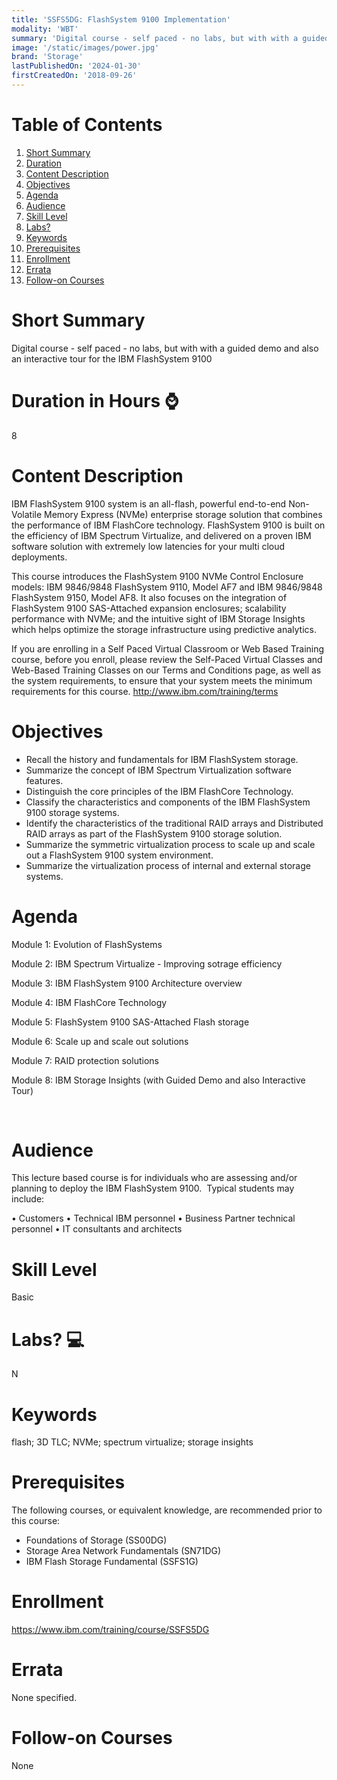 ```yaml
---
title: 'SSFS5DG: FlashSystem 9100 Implementation'
modality: 'WBT'
summary: 'Digital course - self paced - no labs, but with with a guided demo and also an interactive tour for the IBM FlashSystem 9100'
image: '/static/images/power.jpg'
brand: 'Storage'
lastPublishedOn: '2024-01-30'
firstCreatedOn: '2018-09-26'
---
```

# Table of Contents
1.  [Short Summary](#short-summary)
2.  [Duration](#duration-in-hours-)
3.  [Content Description](#content-description)
4.  [Objectives](#objectives)
5.  [Agenda](#agenda)
6.  [Audience](#audience)
7.  [Skill Level](#skill-level)
8.  [Labs?](#labs-)
9.  [Keywords](#keywords)
10. [Prerequisites](#prerequisites)
11. [Enrollment](#enrollment)
12. [Errata](#errata)
13. [Follow-on Courses](#follow-on-courses)

# Short Summary
Digital course - self paced - no labs, but with with a guided demo and also an interactive tour for the IBM FlashSystem 9100

# Duration in Hours ⌚
8

# Content Description
IBM FlashSystem 9100 system is an all-flash, powerful end-to-end Non-Volatile Memory Express (NVMe) enterprise storage solution that combines the performance of IBM FlashCore technology.
FlashSystem 9100 is built on the efficiency of IBM Spectrum Virtualize, and delivered on a proven IBM software solution with extremely low latencies for your multi cloud deployments.


This course introduces the FlashSystem 9100 NVMe Control Enclosure models: IBM 9846/9848 FlashSystem 9110, Model AF7 and IBM 9846/9848 FlashSystem 9150, Model AF8.
It also focuses on the integration of FlashSystem 9100 SAS-Attached expansion enclosures; scalability performance with NVMe; and the intuitive sight of IBM Storage Insights which helps optimize the storage infrastructure using predictive analytics.


If you are enrolling in a Self Paced Virtual Classroom or Web Based Training course, before you enroll, please review the Self-Paced Virtual Classes and Web-Based Training Classes on our Terms and Conditions page, as well as the system requirements, to ensure that your system meets the minimum requirements for this course. http://www.ibm.com/training/terms



# Objectives
* Recall the history and fundamentals for IBM FlashSystem storage.
* Summarize the concept of IBM Spectrum Virtualization software features.
* Distinguish the core principles of the IBM FlashCore Technology.
* Classify the characteristics and components of the IBM FlashSystem 9100 storage systems.
* Identify the characteristics of the traditional RAID arrays and Distributed RAID arrays as part of the FlashSystem 9100 storage solution.
* Summarize the symmetric virtualization process to scale up and scale out a FlashSystem 9100 system environment.
* Summarize the virtualization process of internal and external storage systems.


# Agenda
Module 1: Evolution of FlashSystems

Module 2: IBM Spectrum Virtualize - Improving sotrage efficiency

Module 3: IBM FlashSystem 9100 Architecture overview

Module 4: IBM FlashCore Technology

Module 5: FlashSystem 9100 SAS-Attached Flash storage

Module 6: Scale up and scale out solutions

Module 7: RAID protection solutions

Module 8: IBM Storage Insights (with Guided Demo and also Interactive Tour)

 



# Audience
This lecture based course is for individuals who are assessing and/or planning to deploy the IBM FlashSystem 9100.  Typical students may include:


• Customers
• Technical IBM personnel
• Business Partner technical personnel
• IT consultants and architects



# Skill Level
Basic

# Labs? 💻
N

# Keywords
flash; 3D TLC; NVMe; spectrum virtualize; storage insights

# Prerequisites
The following courses, or equivalent knowledge, are recommended prior to this course:


* Foundations of Storage (SS00DG)
* Storage Area Network Fundamentals (SN71DG)
* IBM Flash Storage Fundamental (SSFS1G)


# Enrollment
https://www.ibm.com/training/course/SSFS5DG

# Errata
None specified.

# Follow-on Courses
None


